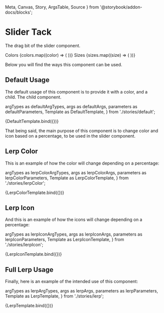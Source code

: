   Meta,
  Canvas,
  Story,
  ArgsTable,
  Source
} from '@storybook/addon-docs/blocks';

<Meta
  title="Slider/Tack"
  component={Tack}
/>

# Slider Tack

The drag bit of the slider component.


<Story name="Demo">
  <Container>
    <Typography variant="h4">Colors</Typography>
    {colors.map((color) => (
      <Tack
        color={new Color(color)}
        variant="default"
        key={color}
      >
        <Icon />
      </Tack>
    ))}
  </Container>
  <Container>
    <Typography variant="h4">Sizes</Typography>
    {sizes.map((size) => (
      <Tack
        color={new Color('red')}
        variant="default"
        key={size}
        size={size}
      >
        <Icon />
      </Tack>
    ))}
  </Container>
</Story>

Below you will find the ways this component can be used.

## Default Usage

The default usage of this component is to provide it with a color, and a child. The child component.

  argTypes as defaultArgTypes,
  args as defaultArgs,
  parameters as defaultParameters,
  Template as DefaultTemplate,
} from './stories/default';

<Canvas>
  <Story
    name="Default Usage"
    argTypes={defaultArgTypes}
    args={defaultArgs}
    parameters={defaultParameters}
  >
    {DefaultTemplate.bind({})}
  </Story>
</Canvas>

<ArgsTable story="Default Usage" />

That being said, the main purpose of this component is to change color and icon based on a percentage, to be used in the slider component.

## Lerp Color

This is an example of how the color will change depending on a percentage:

  argTypes as lerpColorArgTypes,
  args as lerpColorArgs,
  parameters as lerpColorParameters,
  Template as LerpColorTemplate,
} from './stories/lerpColor';

<Canvas>
  <Story name="Lerp Color Usage"
    argTypes={lerpColorArgTypes}
    args={lerpColorArgs}
    parameters={lerpColorParameters}
  >
    {LerpColorTemplate.bind({})}
  </Story>
</Canvas>

<ArgsTable story="Lerp Color Usage" />

## Lerp Icon

And this is an example of how the icons will change depending on a percentage:

  argTypes as lerpIconArgTypes,
  args as lerpIconArgs,
  parameters as lerpIconParameters,
  Template as LerpIconTemplate,
} from './stories/lerpIcon';

<Canvas>
  <Story name="Lerp Icon Usage"
    argTypes={lerpIconArgTypes}
    args={lerpIconArgs}
    parameters={lerpIconParameters}
  >
    {LerpIconTemplate.bind({})}
  </Story>
</Canvas>

<ArgsTable story="Lerp Icon Usage" />

## Full Lerp Usage

Finally, here is an example of the intended use of this component:

  argTypes as lerpArgTypes,
  args as lerpArgs,
  parameters as lerpParameters,
  Template as LerpTemplate,
} from './stories/lerp';

<Canvas>
  <Story name="Lerp Usage"
    argTypes={lerpArgTypes}
    args={lerpArgs}
    parameters={lerpParameters}
  >
    {LerpTemplate.bind({})}
  </Story>
</Canvas>

<ArgsTable story="Lerp Usage" />
